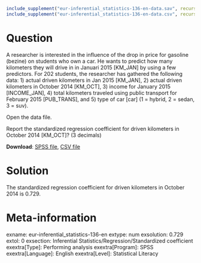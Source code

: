 ```r
include_supplement("eur-inferential_statistics-136-en-data.sav", recursive = TRUE)
include_supplement("eur-inferential_statistics-136-en-data.csv", recursive = TRUE)
```

Question
========
A researcher is interested in the influence of the drop in price for gasoline (bezine) on students who own a car. He wants to predict how many kilometers they will drive in in Januari 2015 [KM_JAN] by using a few predictors. For 202 students, the researcher has gathered the following data: 1) actual driven kilometers in Jan 2015 [KM_JAN], 2) actual driven kilometers in October 2014 [KM_OCT], 3) income for January 2015 [INCOME_JAN], 4) total kilometers traveled using public transport for February 2015 [PUB_TRANS], and 5) type of car [car] (1 = hybrid, 2 = sedan, 3 = suv).

Open the data file.

Report the standardized regression coefficient for driven kilometers in October 2014 [KM_OCT]? (3 decimals)

**Download**: [SPSS file](eur-inferential_statistics-136-en-data.sav), [CSV file](eur-inferential_statistics-136-en-data.csv)


Solution
========
The standardized regression coefficient for driven kilometers in October 2014 is 0.729.


Meta-information
================
exname: eur-inferential_statistics-136-en
extype: num
exsolution: 0.729
extol: 0
exsection: Inferential Statistics/Regression/Standardized coefficient
exextra[Type]: Performing analysis
exextra[Program]: SPSS
exextra[Language]: English
exextra[Level]: Statistical Literacy
